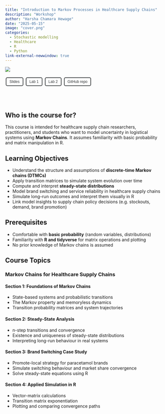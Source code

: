 ```yaml
---
title: "Introduction to Markov Processes in Healthcare Supply Chains"
description: "Workshop"
author: "Harsha Chamara Hewage"
date: "2025-05-15"
image: "cover.png"
categories:
  - Stochastic modelling
  - Healthcare
  - R
  - Python
link-external-newwindow: true
---
```


![](cover.png){fig-align="center"}

<link rel="stylesheet" href="https://cdnjs.cloudflare.com/ajax/libs/font-awesome/6.0.0-beta3/css/all.min.css">

<style>
/* Custom button style */
button {
  background-color: transparent; /* No filling */
  border: 2px solid rgb(55, 58, 60); /* Gray border */
  color: rgb(55, 58, 60); /* Gray text */
  padding: 5px 10px;
  text-align: center;
  text-decoration: none;
  display: inline-block;
  font-size: 12px;
  margin: 4px 2px;
  cursor: pointer;
  border-radius: 5px; /* Rounded corners */
}

/* Hover effect for Journal article */
#journal-article-btn:hover {
  border-color: #0066b2; /* Blue border on hover */
  color: #0066b2; /* Blue text on hover */
}

/* Hover effect for GitHub repo */
#github-repo-btn:hover {
  border-color: #00A86B; /* Green border on hover */
  color: #00A86B; /* Green text on hover */
}
</style>

<button id="journal-article-btn" 
        onclick="window.open('materials/dl4sg_markov.html', '_blank')">
  <i class="fas fa-bookmark"></i> Slides
</button>

<button id="journal-article-btn" 
        onclick="window.open('materials/lab/00_dtcm.html', '_blank')">
  <i class="fas fa-bookmark"></i> Lab 1
</button>

<button id="journal-article-btn" 
        onclick="window.open('materials/lab/01_markov_intro_lab.html', '_blank')">
  <i class="fas fa-bookmark"></i> Lab 2
</button>

<button id="github-repo-btn" onclick="window.open('https://github.com/chamara7h/dl4sg_markov', '_blank');">
  <i class="fab fa-github"></i> GitHub repo
</button>


<br>
<br>

## Who is the course for?

This course is intended for healthcare supply chain researchers, practitioners, and students who want to model uncertainty in logistical systems using **Markov Chains**. It assumes familiarity with basic probability and matrix manipulation in R.

## Learning Objectives

* Understand the structure and assumptions of **discrete-time Markov chains (DTMCs)**
* Apply transition matrices to simulate system evolution over time
* Compute and interpret **steady-state distributions**
* Model brand switching and service reliability in healthcare supply chains
* Simulate long-run outcomes and interpret them visually in R
* Link model insights to supply chain policy decisions (e.g. stockouts, demand, brand promotion)

## Prerequisites

* Comfortable with **basic probability** (random variables, distributions)
* Familiarity with **R and tidyverse** for matrix operations and plotting
* No prior knowledge of Markov chains is assumed

## Course Topics

### Markov Chains for Healthcare Supply Chains

#### Section 1: Foundations of Markov Chains

* State-based systems and probabilistic transitions
* The Markov property and memoryless dynamics
* Transition probability matrices and system trajectories

#### Section 2: Steady-State Analysis

* n-step transitions and convergence
* Existence and uniqueness of steady-state distributions
* Interpreting long-run behaviour in real systems

#### Section 3: Brand Switching Case Study

* Promote-local strategy for paracetamol brands
* Simulate switching behaviour and market share convergence
* Solve steady-state equations using R

#### Section 4: Applied Simulation in R

* Vector-matrix calculations
* Transition matrix exponentiation
* Plotting and comparing convergence paths
